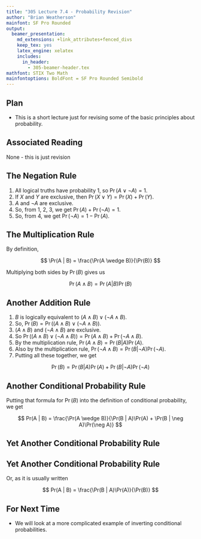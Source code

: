 ```yaml
---
title: "305 Lecture 7.4 - Probability Revision"
author: "Brian Weatherson"
mainfont: SF Pro Rounded
output:
  beamer_presentation:
    md_extensions: +link_attributes+fenced_divs
    keep_tex: yes
    latex_engine: xelatex
    includes:
      in_header: 
        - 305-beamer-header.tex
mathfont: STIX Two Math
mainfontoptions: BoldFont = SF Pro Rounded Semibold
---
```


## Plan

- This is a short lecture just for revising some of the basic principles about probability.

## Associated Reading

None - this is just revision

## The Negation Rule

1. All logical truths have probability 1, so $\Pr(A \vee \neg A) = 1$. \pause
2. If $X$ and $Y$ are exclusive, then $\Pr(X \vee Y) = \Pr(X) + \Pr(Y)$. \pause
3. $A$ and $\neg A$ are exclusive. \pause
4. So, from 1, 2, 3, we get $\Pr(A) + \Pr(\neg A) = 1$. \pause
5. So, from 4, we get $\Pr(\neg A) = 1 - \Pr(A)$.

## The Multiplication Rule

By definition, 

$$
\Pr(A | B) = \frac{\Pr(A \wedge B)}{\Pr(B)}
$$ 

\pause

Multiplying both sides by $\Pr(B)$ gives us 

$$
\Pr(A \wedge B) = \Pr(A | B)\Pr(B)
$$


## Another Addition Rule

1. $B$ is logically equivalent to $(A \wedge B) \vee (\neg A \wedge B)$. \pause
2. So, $\Pr(B) = \Pr((A \wedge B) \vee (\neg A \wedge B))$. \pause
3. $(A \wedge B)$ and $(\neg A \wedge B)$ are exclusive. \pause
4. So $\Pr((A \wedge B) \vee (\neg A \wedge B)) = \Pr(A \wedge B) + \Pr(\neg A \wedge B)$. \pause
5. By the multiplication rule, $\Pr(A \wedge B) = \Pr(B | A)\Pr(A)$. \pause
6. Also by the multiplication rule, $\Pr(\neg A \wedge B) = \Pr(B | \neg A)\Pr(\neg A)$. \pause
7. Putting all these together, we get

$$
\Pr(B) = \Pr(B | A)\Pr(A) + \Pr(B | \neg A)\Pr(\neg A)
$$

## Another Conditional Probability Rule

Putting that formula for $\Pr(B)$ into the definition of conditional probability, we get

$$
Pr(A | B) = \frac{\Pr(A \wedge B)}{\Pr(B | A)\Pr(A) + \Pr(B | \neg A)\Pr(\neg A)}
$$

## Yet Another Conditional Probability Rule

\begin{align*}
\Pr(B | A) \times \frac{\Pr(A)}{\Pr(B)} &= \frac{\Pr(B \wedge A)}{\Pr(A)}  \times \frac{\Pr(A)}{\Pr(B)} \\
 &= \frac{\Pr(A \wedge B)}{\Pr(A)}  \times \frac{\Pr(A)}{\Pr(B)}  \\
 &= \frac{\Pr(A \wedge B)}{\Pr(B)} \\
 &= \Pr(A | B)
\end{align*}

## Yet Another Conditional Probability Rule

Or, as it is usually written

$$
Pr(A | B) = \frac{\Pr(B | A)\Pr(A)}{\Pr(B)}
$$

## For Next Time

- We will look at a more complicated example of inverting conditional probabilities.
